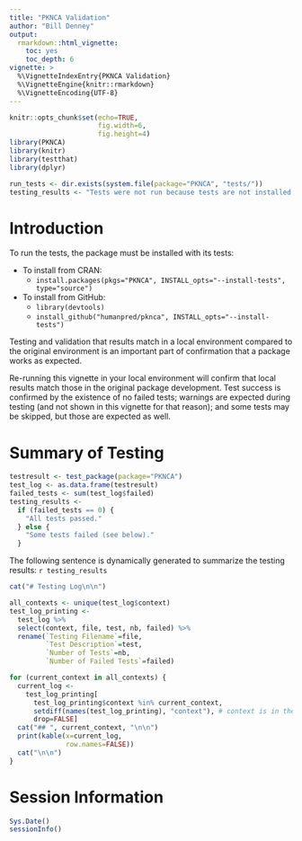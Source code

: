 ---
title: "PKNCA Validation"
author: "Bill Denney"
output:
  rmarkdown::html_vignette:
    toc: yes
    toc_depth: 6
vignette: >
  %\VignetteIndexEntry{PKNCA Validation}
  %\VignetteEngine{knitr::rmarkdown}
  %\VignetteEncoding{UTF-8}
---

```{r setup, include=FALSE}
knitr::opts_chunk$set(echo=TRUE,
                      fig.width=6,
                      fig.height=4)
library(PKNCA)
library(knitr)
library(testthat)
library(dplyr)

run_tests <- dir.exists(system.file(package="PKNCA", "tests/"))
testing_results <- "Tests were not run because tests are not installed."
```

# Introduction

To run the tests, the package must be installed with its tests:

* To install from CRAN:
    * `install.packages(pkgs="PKNCA", INSTALL_opts="--install-tests", type="source")`
* To install from GitHub:
    * `library(devtools)`
    * `install_github("humanpred/pknca", INSTALL_opts="--install-tests")`

Testing and validation that results match in a local environment compared to the original environment is an important part of confirmation that a package works as expected.

Re-running this vignette in your local environment will confirm that local results match those in the original package development.  Test success is confirmed by the existence of no failed tests; warnings are expected during testing (and not shown in this vignette for that reason); and some tests may be skipped, but those are expected as well.

# Summary of Testing

```{r validation, include=FALSE, eval=run_tests}
testresult <- test_package(package="PKNCA")
test_log <- as.data.frame(testresult)
failed_tests <- sum(test_log$failed)
testing_results <-
  if (failed_tests == 0) {
    "All tests passed."
  } else {
    "Some tests failed (see below)."
  }
```

The following sentence is dynamically generated to summarize the testing results:  `r testing_results`

```{r testing_log, results="asis", echo=FALSE, eval=run_tests}
cat("# Testing Log\n\n")

all_contexts <- unique(test_log$context)
test_log_printing <-
  test_log %>%
  select(context, file, test, nb, failed) %>%
  rename(`Testing Filename`=file,
         `Test Description`=test,
         `Number of Tests`=nb,
         `Number of Failed Tests`=failed)

for (current_context in all_contexts) {
  current_log <-
    test_log_printing[
      test_log_printing$context %in% current_context,
      setdiff(names(test_log_printing), "context"), # context is in the header
      drop=FALSE]
  cat("## ", current_context, "\n\n")
  print(kable(x=current_log,
              row.names=FALSE))
  cat("\n\n")
}
```

# Session Information

```{r session_info}
Sys.Date()
sessionInfo()
```
